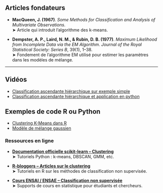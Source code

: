 ## Articles fondateurs

- **MacQueen, J. (1967)**. *Some Methods for Classification and Analysis of Multivariate Observations*.  
  ➤ Article qui introduit l’algorithme des k-means.

- **Dempster, A. P., Laird, N. M., & Rubin, D. B. (1977)**. *Maximum Likelihood from Incomplete Data via the EM Algorithm*. *Journal of the Royal Statistical Society: Series B*, 39(1), 1–38.  
  ➤ Fondement de l’algorithme EM utilisé pour estimer les paramètres dans les modèles de mélange.

---

## Vidéos

- [Classification ascendante hiérarchique sur exemple simple](https://www.youtube.com/watch?v=Brfc-wGXDRg){target="_blank"}
- [Classification ascendante hiérarchique et application en python](https://www.youtube.com/watch?v=QabCGFzJDPM){target="_blank"}

## Exemples de code R ou Python

- [Clustering K-Means dans R ](https://statorials.org/k-signifie-regroupement-en-r/){target="_blank"}
- [Modèle de mélange gaussien](https://fr.wikipedia.org/wiki/Mod%C3%A8le_de_m%C3%A9lange_gaussien){target="_blank"}


### Ressources en ligne

- [**Documentation officielle scikit-learn – Clustering**](https://scikit-learn.org/stable/modules/clustering.html)  
  ➤ Tutoriels Python : k-means, DBSCAN, GMM, etc.

- [**R-bloggers – Articles sur le clustering**](https://www.r-bloggers.com/tag/clustering/)  
  ➤ Tutoriels en R sur les méthodes de classification non supervisée.

- [**Cours ENSAI / ENSAE – Classification non supervisée**](https://ensae.fr/)  
  ➤ Supports de cours en statistique pour étudiants et chercheurs.
